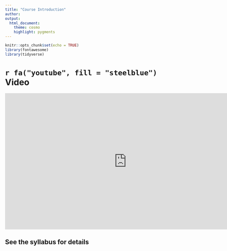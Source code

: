 ```yaml
---
title: "Course Introduction"
author:
output: 
  html_document:
    theme: cosmo
    highlight: pygments
---
```


```r
knitr::opts_chunk$set(echo = TRUE)
library(fontawesome)
library(tidyverse)
```

# `r fa("youtube", fill = "steelblue")` Video

<iframe width="800" height="450" src="https://www.youtube.com/embed/uNeyT2omMBs" frameborder="0" allow="accelerometer; autoplay; encrypted-media; gyroscope; picture-in-picture" allowfullscreen data-external="1"></iframe>  

## See the syllabus for details
